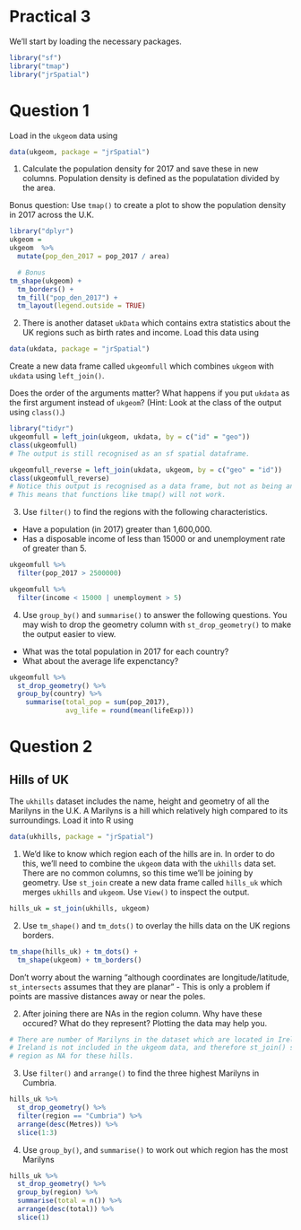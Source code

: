 # Practical 3

We'll start by loading the necessary packages.

```r
library("sf")
library("tmap")
library("jrSpatial")
```

# Question 1

Load in the `ukgeom` data using 
```r
data(ukgeom, package = "jrSpatial")
```

1. Calculate the population density for 2017 and save these in new columns. Population density is defined as the populatation divided by the area.

Bonus question: Use `tmap()` to create a plot to show the population density in 2017 across the U.K. 

```r
library("dplyr")
ukgeom = 
ukgeom  %>%
  mutate(pop_den_2017 = pop_2017 / area)

  # Bonus
tm_shape(ukgeom) +
  tm_borders() +
  tm_fill("pop_den_2017") + 
  tm_layout(legend.outside = TRUE)
```

2. There is another dataset `ukData` which contains extra statistics about the UK regions such as birth rates and income. Load this data using 
```r
data(ukdata, package = "jrSpatial")
```

Create a new data frame called `ukgeomfull` which combines `ukgeom` with `ukdata` using `left_join()`.

Does the order of the arguments matter? What happens if you put `ukdata` as the first argument instead of `ukgeom`? (Hint: Look at the class of the output using `class()`.)

```r
library("tidyr")
ukgeomfull = left_join(ukgeom, ukdata, by = c("id" = "geo"))
class(ukgeomfull)
# The output is still recognised as an sf spatial dataframe.

ukgeomfull_reverse = left_join(ukdata, ukgeom, by = c("geo" = "id"))
class(ukgeomfull_reverse)
# Notice this output is recognised as a data frame, but not as being an sf data frame.
# This means that functions like tmap() will not work. 
```

3. Use `filter()` to find the regions with the following characteristics.
* Have a population (in 2017) greater than 1,600,000.
* Has a disposable income of less than 15000 or and unemployment rate of greater than 5.

```r
ukgeomfull %>%
  filter(pop_2017 > 2500000) 

ukgeomfull %>%
  filter(income < 15000 | unemployment > 5) 
```

4. Use `group_by()` and `summarise()` to answer the following questions. You may wish to drop the geometry column with `st_drop_geometry()` to make the output easier to view.

* What was the total population in 2017 for each country? 
* What about the average life expenctancy? 

```r
ukgeomfull %>%
  st_drop_geometry() %>%
  group_by(country) %>%
    summarise(total_pop = sum(pop_2017),
              avg_life = round(mean(lifeExp)))
```

# Question 2
## Hills of UK

The `ukhills` dataset includes the name, height and geometry of all the Marilyns in the U.K. A Marilyns is a hill which  relatively high compared to its surroundings. Load it into R using
```r
data(ukhills, package = "jrSpatial")
```

1. We'd like to know which region each of the hills are in. In order to do this, we'll need to combine the `ukgeom` data with the `ukhills` data set. There are no common columns, so this time we'll be joining by geometry. Use `st_join` create a new data frame called `hills_uk` which merges `ukhills` and `ukgeom`. Use `View()` to inspect the output.

```r
hills_uk = st_join(ukhills, ukgeom)
```

2. Use `tm_shape()` and `tm_dots()` to overlay the hills data on the UK regions borders.
```r
tm_shape(hills_uk) + tm_dots() +
  tm_shape(ukgeom) + tm_borders()
```

Don't worry about the warning "although coordinates are longitude/latitude, `st_intersects` assumes that they are planar" - This is only a problem if points are massive distances away or near the poles.


2. After joining there are NAs in the region column.  Why have these occured? What do they represent? Plotting the data may help you.

```r
# There are number of Marilyns in the dataset which are located in Ireland. 
# Ireland is not included in the ukgeom data, and therefore st_join() sets the 
# region as NA for these hills.
```

3. Use `filter()` and `arrange()` to find the three highest Marilyns in Cumbria.

```r
hills_uk %>%
  st_drop_geometry() %>%
  filter(region == "Cumbria") %>%
  arrange(desc(Metres)) %>%
  slice(1:3)
```

4. Use `group_by()`, and `summarise()` to work out which region has the most Marilyns

```r
hills_uk %>%
  st_drop_geometry() %>%
  group_by(region) %>%
  summarise(total = n()) %>%
  arrange(desc(total)) %>%
  slice(1)
```
